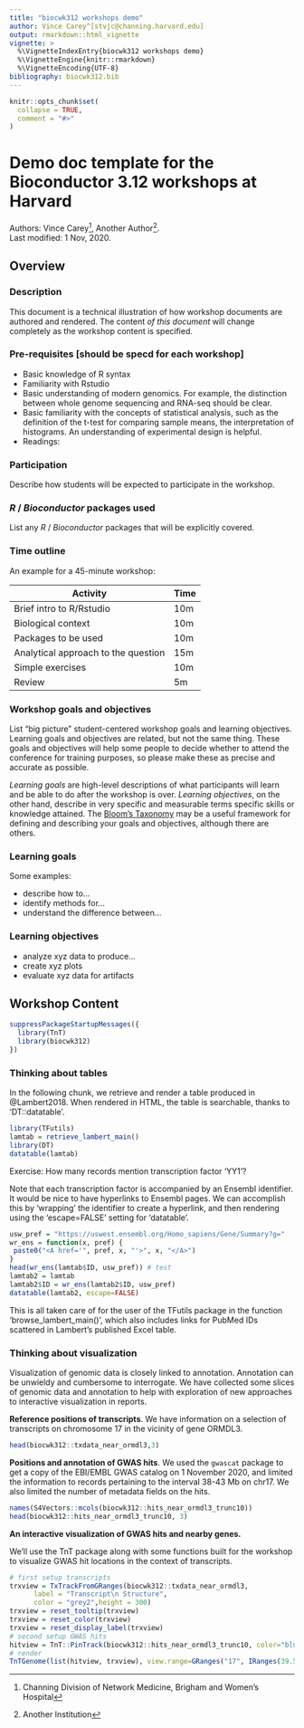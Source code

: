 ```yaml
---
title: "biocwk312 workshops demo"
author: Vince Carey^[stvjc@channing.harvard.edu]
output: rmarkdown::html_vignette
vignette: >
  %\VignetteIndexEntry{biocwk312 workshops demo}
  %\VignetteEngine{knitr::rmarkdown}
  %\VignetteEncoding{UTF-8}
bibliography: biocwk312.bib
---
```



```r
knitr::opts_chunk$set(
  collapse = TRUE,
  comment = "#>"
)
```

# Demo doc template for the Bioconductor 3.12 workshops at Harvard

Authors:
    Vince Carey^[Channing Division of Network Medicine, Brigham and Women's Hospital],
    Another Author^[Another Institution].
    <br/>
Last modified: 1 Nov, 2020.

## Overview

### Description

This document is a technical illustration of how workshop documents
are authored and rendered.  The content _of this document_ will change completely
as the workshop content is specified.

### Pre-requisites [should be specd for each workshop]

* Basic knowledge of R syntax
* Familiarity with Rstudio
* Basic understanding of modern genomics.  For example, the distinction
between whole genome sequencing and RNA-seq should be clear.
* Basic familiarity with the concepts of statistical analysis, such
as the definition of the t-test for comparing sample means, the
interpretation of histograms.  An understanding of experimental design
is helpful.
* Readings:


### Participation

Describe how students will be expected to participate in the workshop.

### _R_ / _Bioconductor_ packages used

List any _R_ / _Bioconductor_ packages that will be explicitly covered.

### Time outline

An example for a 45-minute workshop:

| Activity                     | Time |
|------------------------------|------|
| Brief intro to R/Rstudio     | 10m  |
| Biological context           | 10m  |
| Packages to be used          | 10m  |
| Analytical approach to the question | 15m   |
| Simple exercises               | 10m  |
| Review               | 5m  |

### Workshop goals and objectives

List "big picture" student-centered workshop goals and learning
objectives. Learning goals and objectives are related, but not the
same thing. These goals and objectives will help some people to decide
whether to attend the conference for training purposes, so please make
these as precise and accurate as possible.

*Learning goals* are high-level descriptions of what
participants will learn and be able to do after the workshop is
over. *Learning objectives*, on the other hand, describe in very
specific and measurable terms specific skills or knowledge
attained. The [Bloom's Taxonomy](#bloom) may be a useful framework
for defining and describing your goals and objectives, although there
are others.

### Learning goals

Some examples:

* describe how to...
* identify methods for...
* understand the difference between...

### Learning objectives

* analyze xyz data to produce...
* create xyz plots
* evaluate xyz data for artifacts

## Workshop Content

```r
suppressPackageStartupMessages({
  library(TnT)
  library(biocwk312)
})
```

### Thinking about tables

In the following chunk, we retrieve and render a table produced
in @Lambert2018.  When rendered in HTML, the table is searchable,
thanks to 'DT::datatable'.

```r
library(TFutils)
lamtab = retrieve_lambert_main()
library(DT)
datatable(lamtab)
```

Exercise: How many records mention transcription factor 'YY1'?

Note that each transcription factor is accompanied by an Ensembl
identifier.  It would be nice to have hyperlinks to Ensembl
pages.  We can accomplish this by 'wrapping' the identifier to create
a hyperlink, and then rendering using the 'escape=FALSE' setting
for 'datatable'.

```r
usw_pref = "https://uswest.ensembl.org/Homo_sapiens/Gene/Summary?g="
wr_ens = function(x, pref) {
 paste0("<A href='", pref, x, "'>", x, "</A>")
}
head(wr_ens(lamtab$ID, usw_pref)) # test
lamtab2 = lamtab
lamtab2$ID = wr_ens(lamtab2$ID, usw_pref)
datatable(lamtab2, escape=FALSE)
```

This is all taken care of for the user of the TFutils package
in the function 'browse_lambert_main()', which also includes
links for PubMed IDs scattered in Lambert's published Excel table.

### Thinking about visualization

Visualization of genomic data is closely linked to annotation.
Annotation can be unwieldy and cumbersome to interrogate.
We have collected some slices of genomic data and annotation
to help with exploration of new approaches to interactive visualization
in reports.

**Reference positions of transcripts**.  We have information on a selection of transcripts
on chromosome 17 in the vicinity of gene ORMDL3.
```r
head(biocwk312::txdata_near_ormdl3,3)
```

**Positions and annotation of GWAS hits**.  We used the `gwascat` package
to get a copy of the EBI/EMBL GWAS catalog on 1 November 2020, and limited the
information to records pertaining to the interval 38-43 Mb on chr17.  We
also limited the number of metadata fields on the hits.
```r
names(S4Vectors::mcols(biocwk312::hits_near_ormdl3_trunc10))
head(biocwk312::hits_near_ormdl3_trunc10, 3)
```

**An interactive visualization of GWAS hits and nearby genes.**

We'll use the TnT package along with some functions built for the
workshop to visualize GWAS hit locations in the context of
transcripts.

```r
# first setup transcripts
trxview = TxTrackFromGRanges(biocwk312::txdata_near_ormdl3, 
      label = "Transcript\n Structure",
      color = "grey2",height = 300)
trxview = reset_tooltip(trxview)
trxview = reset_color(trxview)
trxview = reset_display_label(trxview)
# second setup GWAS hits
hitview = TnT::PinTrack(biocwk312::hits_near_ormdl3_trunc10, color="blue")
# render
TnTGenome(list(hitview, trxview), view.range=GRanges("17", IRanges(39.5e6, 40.5e6)))
```





